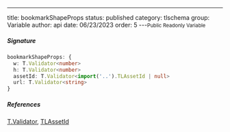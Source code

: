 ---
title: bookmarkShapeProps
status: published
category: tlschema
group: Variable
author: api
date: 06/23/2023
order: 5
---<Small>Public Readonly Variable</Small>




##### Signature


```ts
bookmarkShapeProps: {
  w: T.Validator<number>
  h: T.Validator<number>
  assetId: T.Validator<import('..').TLAssetId | null>
  url: T.Validator<string>
}
```

##### References

[T.Validator](/gen/validate/Validator-class), [TLAssetId](/gen/tlschema/TLAssetId-type)

